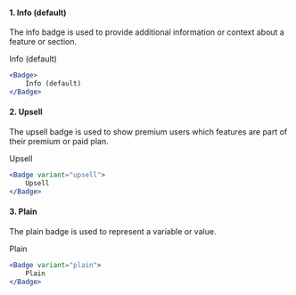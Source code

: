 
#### 1. Info (default)
The info badge is used to provide additional information or context about a feature or section.

<NewfoldRoot>
    <Badge>Info (default)</Badge>
</NewfoldRoot>

```jsx
<Badge>
    Info (default)
</Badge>
```

#### 2. Upsell
The upsell badge is used to show premium users which features are part of their premium or paid plan.

<NewfoldRoot>
    <Badge variant="upsell">Upsell</Badge>
</NewfoldRoot>

```jsx
<Badge variant="upsell">
    Upsell
</Badge>
```

#### 3. Plain
The plain badge is used to represent a variable or value.

<NewfoldRoot>
    <Badge variant="plain">Plain</Badge>
</NewfoldRoot>

```jsx
<Badge variant="plain">
    Plain
</Badge>
```
